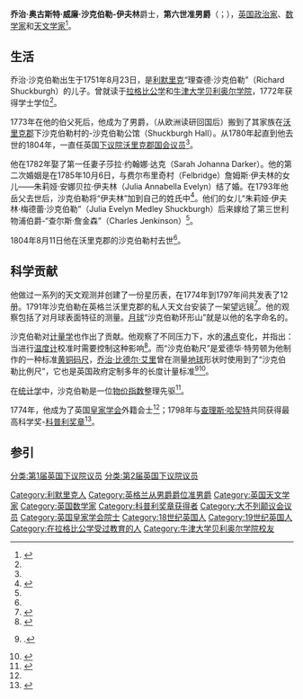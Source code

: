'''乔治·奥古斯特·威廉·沙克伯勒-伊夫林'''爵士，'''第六世准男爵'''（{{lang-en|Sir '''George Augustus William Shuckburgh-Evelyn, 6th Baronet'''}}；{{bd|1751年|8月23日|1804年|8月11日}}），[[英国|英国]][[政治家|政治家]]、[[数学家|数学家]]和[[天文学家|天文学家]]<ref name="dnb">{{DNB|prescript=|wstitle=乔治·奥古斯特·威廉·沙克伯勒-伊夫林}}</ref>。

==生活==
乔治·沙克伯勒出生于1751年8月23日，是[[利默里克|利默里克]]“理查德·沙克伯勒”（Richard Shuckburgh）的儿子。曾就读于[[拉格比公学|拉格比公学]]和[[牛津大学贝利奥尔学院|牛津大学贝利奥尔学院]]，1772年获得学士学位<ref name="dnb"/>。

1773年在他的伯父死后，他成为了男爵，（从欧洲读研回国后）搬到了其家族在[[沃里克郡|沃里克郡]]下沙克伯勒村的-沙克伯勒公馆（Shuckburgh Hall）。从1780年起直到他去世的1804年，一直任英国[[下议院|下议院]][[沃里克郡|沃里克郡]][[国会议员|国会议员]]<ref name="dnb"/>。

他在1782年娶了第一任妻子莎拉·约翰娜·达克（Sarah Johanna Darker）。他的第二次婚姻是在1785年10月6日，与费尔布里奇村（Felbridge）詹姆斯·伊夫林的女儿——朱莉娅·安娜贝拉·伊夫林（Julia Annabella Evelyn）结了婚。在1793年他岳父去世后，沙克伯勒将“伊夫林”加到自己的姓氏中<ref>{{Cite web |url=https://deedpolloffice.com/research/private-acts-parliament/1794-34-Geo-3-45 |title=Deed Poll Office: Private Act of Parliament 1794 （34 Geo. 3）. c. 45 |access-date=2015-05-17 |archive-date=2019-05-02 |archive-url=https://web.archive.org/web/20190502163429/https://deedpolloffice.com/research/private-acts-parliament/1794-34-Geo-3-45 }}</ref>。他们的女儿“朱莉娅·伊夫林·梅德蕾·沙克伯勒”（Julia Evelyn Medley Shuckburgh）后来嫁给了第三世利物浦伯爵-“查尔斯·詹金森”（Charles Jenkinson）<ref name="dnb"/>。

1804年8月11日他在沃里克郡的沙克伯勒村去世<ref name="dnb"/>。

==科学贡献==
他做过一系列的天文观测并创建了一份星历表，在1774年到1797年间共发表了12册。1791年沙克伯勒在英格兰沃里克郡的私人天文台安装了一架望远镜<ref>{{cite book|url=http://books.google.com/books?id=-8B1LYGML44C&pg=PA135|pages=135–137|title=杰西·拉姆斯登(1735-1800):伦敦领先的科学仪器设备制造商|series=科学、技术和文化，1700年-1945年|contribution=乔治·沙克伯勒爵士的观察|first=安妮塔|last=麦康内尔|publisher=阿什盖特出版有限公司|date=2007年|isbn=9780754661368}}</ref>。他的观察包括了对月球表面特征的测量。[[月球|月球]]“沙克伯勒环形山”就是以他的名字命名的。

沙克伯勒对[[计量学|计量学]]也作出了贡献。他观察了不同压力下，水的[[沸点|沸点]]变化，并指出：当进行[[温度计|温度计]]校准时需要控制这种影响<ref>{{cite journal|title=乔治·沙克伯勒-伊夫林爵士(1751年–1804年):精确测温|first=约翰|last=皮尔恩|doi=10.1258/jmb.2011.011005|journal=医疗传记杂志|date=2012|volume=20|issue=1|pages=42–46}}</ref>。而“沙克伯勒尺”是爱德华·特劳顿为他制作的一种标准[[黄铜|黄铜]][[码|码尺]]，[[乔治·比德尔·艾里|乔治·比德尔·艾里]]曾在测量[[地球|地球]]形状时使用到了“沙克伯勒比例尺”，它也是英国政府定制多年的长度计量标准<ref>{{cite book|title=测量学的革命:科学时代的西欧度量衡制|volume=186|series=美国哲学学会回忆录|first=罗纳德·爱德华|last=祖普科|publisher=美国哲学学会|date=1990|isbn=9780871691866|page=75|url=http://books.google.com/books?id=uYCNFkRgXCoC&pg=PA75}}.</ref><ref>{{cite journal|title=沙克伯勒尺|last=普法伊费尔|first=路德维克|journal=调查综述|volume=36|issue=280|date=2001年|pages=101–109|doi=10.1179/003962601791483623}}</ref>。

在[[统计学|统计学]]中，沙克伯勒是一位[[物价指数|物价指数]]整理先驱<ref>{{cite journal|title=概率统计学史研究, XXI. 早期的指数史|first=M. G.|last=Kendall|journal=国际统计学会回顾 / 国际统计学会回顾|volume=37|issue=1|date=1969年|pages=1–12|jstor=1402090}}</ref>。

1774年，他成为了英国[[皇家学会|皇家学会]]外籍会士<ref name="dnb"/>；1798年与[[查理斯·哈契特|查理斯·哈契特]]共同获得最高科学奖-[[科普利奖章|科普利奖章]]<ref>{{cite book|title=科普利、拉姆福德和皇家勋章裁定报告：及巴克里安、克罗尼安及费查特讲座的任命。|publisher=R. Taylor for the Royal Society|date=1834|editor-first=詹姆斯|editor-last=哈得孙|page=18|url=http://books.google.com/books?id=bMsaAAAAYAAJ&pg=PA18}}</ref>。

==参引==
{{Reflist}}

{{s-start}}
{{s-par|gb}}
{{succession box
 | title = {{link-en|沃里克 (英國國會選區)|Warwickshire (UK Parliament constituency)|沃里克郡议员}}<br>（與[[罗伯特·劳利爵士，第五世准男爵|罗伯特·劳利爵士]]（1780年－1793年）、<br>[[约翰·莫当特爵士，第七世男爵|约翰·莫当特爵士]]（1793年－1801年））
 | years = 1780年－1801年
 | before=[[托马斯·斯基普威思爵士，第四世准男爵|托马斯·斯基普威思爵士]]<br />[[查尔斯·霍尔特爵士，第六世准男爵|查尔斯·霍尔特爵士]]
 | after = 大不列顛及北愛爾蘭聯合王國國會議員
}}
{{s-par|uk}}
{{succession box
 | title = {{link-en|沃里克 (英國國會選區)|Warwickshire (UK Parliament constituency)|沃里克郡议员}}<br>（與{{link-en|约翰·莫当特爵士，第七世男爵|Sir John Mordaunt, 7th Baronet|约翰·莫当特爵士}}（1801年－1802年）、<br>[[达格代尔·斯特拉特福·达格代尔|达格代尔·斯特拉特福·达格代尔]]（1802年－1804年））
 | years = 1801年－1804年 
 | before= 大不列顛國會議員
 | after = [[达格代尔·斯特拉特福·达格代尔|达格代尔·斯特拉特福·达格代尔]]<br />{{link-en|查尔斯·莫当特爵士，第八世男爵|Sir Charles Mordaunt, 8th Baronet|查尔斯·莫当特爵士}}
}}
{{s-reg|en-bt}}
{{succession box | title={{link-en|沙克伯勒准男爵|Shuckburgh baronets}} | years=1773年－1804年 | before= 查尔斯·沙克伯勒|  after=斯特威克莱·沙克伯勒}}
{{s-end}}

{{1751年至1800年科普利奖章获得者}}

{{DEFAULTSORT:Shuckburgh-Evelyn, George}}
[[Category:利默里克人|Category:利默里克人]]
[[Category:英格兰从男爵爵位准男爵|Category:英格兰从男爵爵位准男爵]]
[[Category:英国天文学家|Category:英国天文学家]]
[[Category:英国数学家|Category:英国数学家]]
[[Category:科普利奖章获得者|Category:科普利奖章获得者]]
[[Category:大不列颠议会议员|Category:大不列颠议会议员]]
[[Category:英国皇家学会院士|Category:英国皇家学会院士]]
[[Category:18世纪英国人|Category:18世纪英国人]]
[[Category:19世纪英国人|Category:19世纪英国人]]
[[Category:在拉格比公学受过教育的人|Category:在拉格比公学受过教育的人]]
[[Category:牛津大学贝利奥尔学院校友|Category:牛津大学贝利奥尔学院校友]]
[[分类:第1届英国下议院议员|分类:第1届英国下议院议员]]
[[分类:第2届英国下议院议员|分类:第2届英国下议院议员]]